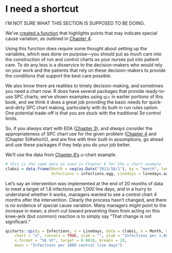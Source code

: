 # I need a shortcut

I'M NOT SURE WHAT THIS SECTION IS SUPPOSED TO BE DOING.

We've [created a function](#ggspc) that highlights points that may indicate special cause variation, as outlined in [Chapter 4](#guidelines).  

Using this function does require some thought about setting up the variables, which was done on purpose---you should put as much care into the construction of run and control charts as your nurses put into patient care. To do any less is a disservice to the decision-makers who would rely on your work and the patients that rely on these decision-makers to provide the conditions that support the best care possible.  

We also know there are realities to timely decision-making, and sometimes you need a chart now. R does have several packages that provide ready-to-use SPC charts; we've shown examples using `qic` in earlier portions of this book, and we think it does a great job providing the basic needs for quick-and-dirty SPC chart making, particularly with its built-in run rules option. One potential trade-off is that you are stuck with the traditional 3$\sigma$ control limits.  

So, if you *always* start with EDA ([Chapter 3](#where)), and *always* consider the appropriateness of SPC chart use for the given problem ([Chapter 4](#guidelines) and [Chapter 5(#which)), and are fine with their built-in assumptions, go ahead and use these packages if they help you do your job better.  

We'll use the data from [Chapter 8's](#attribute) *u*-chart example.  

```r
# this is the same data as used in Chapter 8 for the u chart example
clabsi = data.frame(Month = seq(as.Date("2013/10/1"), by = "month", length.out = 24),
                    Infections = infections.agg, Linedays = linedays.agg)
```

Let's say an intervention was implemented at the end of 20 months of data to meet a target of 1.8 infections per 1,000 line days, and in a hurry to understand whether it works, managers wanted to see a control chart 4 months after the intervention. Clearly the process hasn't changed, and there is no evidence of special cause variation. Many managers might point to the increase in mean; a short-cut toward preventing them from acting on this knee-jerk (but common) reaction is to simply say "That change is not significant."  

```r
qicharts::qic(y = Infections, n = Linedays, data = clabsi, x = Month, multiply = 1000, 
    chart = "u", runvals = TRUE, xlab = "", ylab = "Infections per 1,000 line days", 
    x.format = "%b %Y", target = 0.0018, breaks = 20, 
    main = "Infections per 1000 central line days")
```

